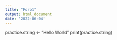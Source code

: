 ---
title: "Foro1"
output: html_document
date: '2022-06-04'
---


practice.string <- "Hello World"
print(practice.string)

